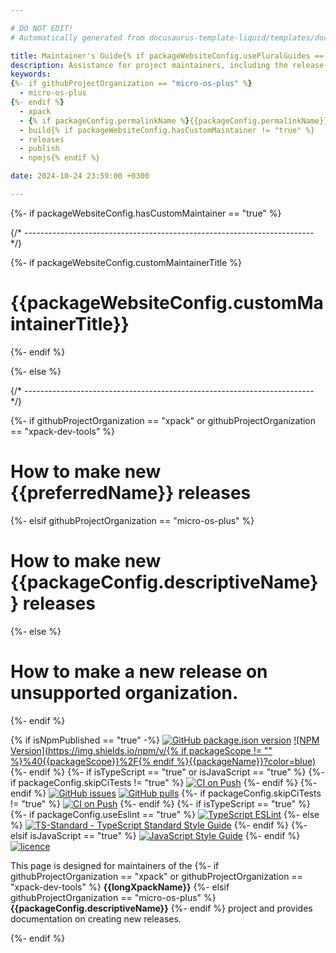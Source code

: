 ```yaml
---

# DO NOT EDIT!
# Automatically generated from docusaurus-template-liquid/templates/docusaurus.

title: Maintainer's Guide{% if packageWebsiteConfig.usePluralGuides == "true" %}s{% endif %}
description: Assistance for project maintainers, including the release schedule, versioning scheme, and instructions on how to build, test, and publish.
keywords:
{%- if githubProjectOrganization == "micro-os-plus" %}
  - micro-os-plus
{%- endif %}
  - xpack
  - {% if packageConfig.permalinkName %}{{packageConfig.permalinkName}}{% else %}{{packageName}}{% endif %}
  - build{% if packageWebsiteConfig.hasCustomMaintainer != "true" %}
  - releases
  - publish
  - npmjs{% endif %}

date: 2024-10-24 23:59:00 +0300

---
```


{%- if packageWebsiteConfig.hasCustomMaintainer == "true" %}


{/* ------------------------------------------------------------------------ */}

{%- if packageWebsiteConfig.customMaintainerTitle %}

# {{packageWebsiteConfig.customMaintainerTitle}}

{%- endif %}

<ProjectContent />

{%- else %}


{/* ------------------------------------------------------------------------ */}

{%- if githubProjectOrganization == "xpack" or githubProjectOrganization == "xpack-dev-tools" %}

# How to make new {{preferredName}} releases

{%- elsif githubProjectOrganization == "micro-os-plus" %}

# How to make new {{packageConfig.descriptiveName}} releases

{%- else %}

# How to make a new release on unsupported organization.

{%- endif %}

{% if isNpmPublished == "true" -%}
[![GitHub package.json version](https://img.shields.io/github/package-json/v/{{githubProjectOrganization}}/{{githubProjectName}}?color=blue)](https://github.com/{{githubProjectOrganization}}/{{githubProjectName}}/blob/{{branchMain}}/package.json)
[![NPM Version](https://img.shields.io/npm/v/{% if packageScope != "" %}%40{{packageScope}}%2F{% endif %}{{packageName}}?color=blue)](https://www.npmjs.com/package/{{packageScopedName}}/)
{%- endif %}
{%- if isTypeScript == "true" or isJavaScript == "true" %}
{%- if packageConfig.skipCiTests != "true" %}
[![CI on Push](https://github.com/{{githubProjectOrganization}}/{{githubProjectName}}/actions/workflows/test-ci.yml/badge.svg)](https://github.com/{{githubProjectOrganization}}/{{githubProjectName}}/actions/workflows/test-ci.yml)
{%- endif %}
{%- endif %}
[![GitHub issues](https://img.shields.io/github/issues/{{githubProjectOrganization}}/{{githubProjectName}})](https://github.com/{{githubProjectOrganization}}/{{githubProjectName}}/issues)
[![GitHub pulls](https://img.shields.io/github/issues-pr/{{githubProjectOrganization}}/{{githubProjectName}})](https://github.com/{{githubProjectOrganization}}/{{githubProjectName}}/pulls)
{%- if packageConfig.skipCiTests != "true" %}
[![CI on Push](https://github.com/{{githubProjectOrganization}}/{{githubProjectName}}/actions/workflows/test-ci.yml/badge.svg)](https://github.com/{{githubProjectOrganization}}/{{githubProjectName}}/actions/workflows/test-ci.yml)
{%- endif %}
{%- if isTypeScript == "true" %}
{%- if packageConfig.useEslint == "true" %}
[![TypeScript ESLint](https://img.shields.io/badge/TypeScript_ESLint-3178C6?style=flat&logo=typescript&logoColor=white)](https://typescript-eslint.io/)
{%- else %}
[![TS-Standard - TypeScript Standard Style Guide](https://badgen.net/badge/code%20style/ts-standard/blue?icon=typescript)](https://github.com/standard/ts-standard/)
{%- endif %}
{%- elsif isJavaScript == "true" %}
[![JavaScript Style Guide](https://img.shields.io/badge/code_style-standard-brightgreen)](https://standardjs.com)
{%- endif %}
[![licence](https://img.shields.io/github/license/{{githubProjectOrganization}}/{{githubProjectName}})](https://github.com/{{githubProjectOrganization}}/{{githubProjectName}}/blob/{{branchMain}}/LICENSE)

This page is designed for maintainers of the
{%- if githubProjectOrganization == "xpack" or githubProjectOrganization == "xpack-dev-tools" %}
**{{longXpackName}}**
{%- elsif githubProjectOrganization == "micro-os-plus" %}
**{{packageConfig.descriptiveName}}**
{%- endif %}
project and provides documentation on creating new releases.

<CommonContent />

{%- endif %}
